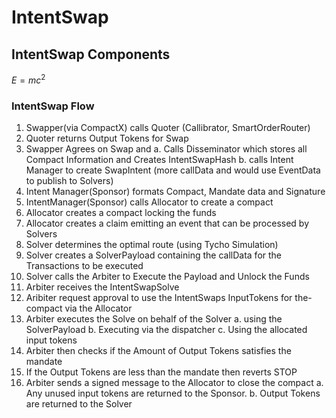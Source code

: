 
# IntentSwap

## IntentSwap Components

$E = mc^2$

<ZoomImage
  src="/images/IntentSwapProtocolMonoChain.png"
  alt="IntentSwap Components"
  title="IntentSwap Components"
/>

### IntentSwap Flow

1. Swapper(via CompactX) calls Quoter (Callibrator, SmartOrderRouter)
2. Quoter returns Output Tokens for Swap
3. Swapper Agrees on Swap and
   a. Calls Disseminator which stores all Compact Information and Creates IntentSwapHash
   b. calls Intent Manager to create SwapIntent (more callData and would use EventData to publish to Solvers)
4. Intent Manager(Sponsor) formats Compact, Mandate data and Signature
5. IntentManager(Sponsor) calls Allocator to create a compact
6. Allocator creates a compact locking the funds
7. Allocator creates a claim emitting an event that can be processed by Solvers
8. Solver determines the optimal route (using Tycho Simulation)
9. Solver creates a SolverPayload containing the callData for the Transactions to be executed
10. Solver calls the Arbiter to Execute the Payload and Unlock the Funds
11. Arbiter receives the IntentSwapSolve
12. Aribiter request approval to use the IntentSwaps InputTokens for the-compact via the Allocator
13. Arbiter executes the Solve on behalf of the Solver
    a. using the SolverPayload
    b. Executing via the dispatcher
    c. Using the allocated input tokens
14. Arbiter then checks if the Amount of Output Tokens satisfies the mandate
15. If the Output Tokens are less than the mandate then reverts STOP
16. Arbiter sends a signed message to the Allocator to close the compact
    a. Any unused input tokens are returned to the Sponsor.
    b. Output Tokens are returned to the Solver
